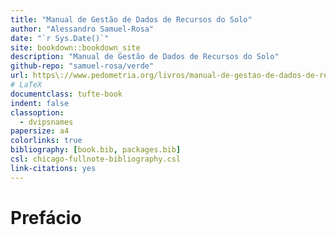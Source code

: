 ```yaml
--- 
title: "Manual de Gestão de Dados de Recursos do Solo"
author: "Alessandro Samuel-Rosa"
date: "`r Sys.Date()`"
site: bookdown::bookdown_site
description: "Manual de Gestão de Dados de Recursos do Solo"
github-repo: "samuel-rosa/verde"
url: https\://www.pedometria.org/livros/manual-de-gestao-de-dados-de-recursos-do-solo/
# LaTeX
documentclass: tufte-book
indent: false
classoption:
  - dvipsnames
papersize: a4
colorlinks: true
bibliography: [book.bib, packages.bib]
csl: chicago-fullnote-bibliography.csl
link-citations: yes
---
```




# Prefácio {-}

<!-- Autores -->
[^alessandro]: Dr. Alessandro Samuel-Rosa é professor na Universidade Tecnológica Federal do Paraná, Departamento de Agronomia, Prolongamento da Rua Cerejeira, s/n, CEP 85892-000, Santa Helena, Paraná, Brasil.
[^wenceslau]: Dr. Wenceslau Geraldes Teixeira é pesquisador na Empresa Brasileira de Pesquisa Agropecuária, Centro Nacional de Pesquisa de Solos, Rua Jardim Botânico, 1024, CEP 22460-000, Rio de Janeiro, Rio de Janeiro, Brasil.
[^joao-herbert]: Dr. João Herbert Moreira Viana é pesquisador na Empresa Brasileira de Pesquisa Agropecuária, Centro Nacional de Pesquisa de Milho e Sorgo, Rodovia MG-424, Km 45, CEP 35701-970, Sete Lagoas, Minas Gerais, Brasil.
[^taciara]: MSc. Taciara Zborowski Horst-Heinen é pesquisadora na Universidade Federal de Santa Maria, Programa de Pós-Graduação em Ciência do Solo, Avenida Roraima, 1000, CEP 97105-900, Santa Maria, Rio Grande do Sul, Brasil.

